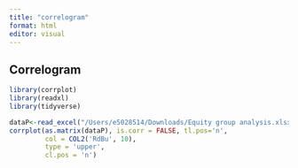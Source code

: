```yaml
---
title: "correlogram"
format: html
editor: visual
---
```


## Correlogram

```r
library(corrplot)
library(readxl)
library(tidyverse)

dataP<-read_excel("/Users/e5028514/Downloads/Equity group analysis.xlsx")%>%select(-1)
corrplot(as.matrix(dataP), is.corr = FALSE, tl.pos='n', 
         col = COL2('RdBu', 10),
         type = 'upper',
         cl.pos = 'n')

```

